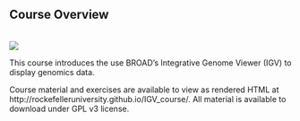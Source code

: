 ## Course Overview

<br>
[<img src="https://github.com/RockefellerUniversity/Genomic_Datay/workflows/R-CMD-check-bioc/badge.svg">](https://github.com/RockefellerUniversity/Genomic_Data/actions?query=workflow%3AR-CMD-check-bioc)

This course introduces the use BROAD's Integrative Genome Viewer (IGV) to display genomics data.

Course material and exercises are available to view as rendered HTML at http://rockefelleruniversity.github.io/IGV_course/.
All material is available to download under GPL v3 license.


